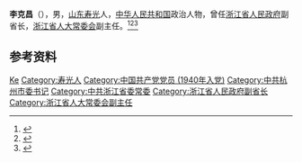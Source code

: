 '''李克昌'''（{{bd|1923年||1984年|10月}}），男，[[山东|山东]][[寿光|寿光]]人，[[中华人民共和国|中华人民共和国]]政治人物，曾任[[浙江省人民政府|浙江省人民政府]]副省长，[[浙江省人大常委会|浙江省人大常委会]]副主任。<ref>{{Cite book|title=中国共产党人名大辞典|author=盛平主编|publisher=中国国际广播出版社|year=1991|isbn=|location=北京|pages=}}</ref><ref>{{Cite book|title=中国共产党名人录|author=于俊道主编|publisher=四川人民出版社|year=1997|isbn=|location=成都|pages=}}</ref><ref>{{Cite book|title=中华人民共和国职官志|author=何虎生, 李耀东, 向常福主编|publisher=中国社会出版社|year=2003|isbn=9787800883934|location=北京|pages=}}</ref>

== 参考资料 ==
{{reflist}}

{{中华人民共和国官员小作品}}

{{Authority control}}
{{DEFAULTSORT:Li李}}
[[Category:李姓|Ke]]
[[Category:寿光人|Category:寿光人]]
[[Category:中国共产党党员_(1940年入党)|Category:中国共产党党员 (1940年入党)]]
[[Category:中共杭州市委书记|Category:中共杭州市委书记]]
[[Category:中共浙江省委常委|Category:中共浙江省委常委]]
[[Category:浙江省人民政府副省长|Category:浙江省人民政府副省长]]
[[Category:浙江省人大常委会副主任|Category:浙江省人大常委会副主任]]